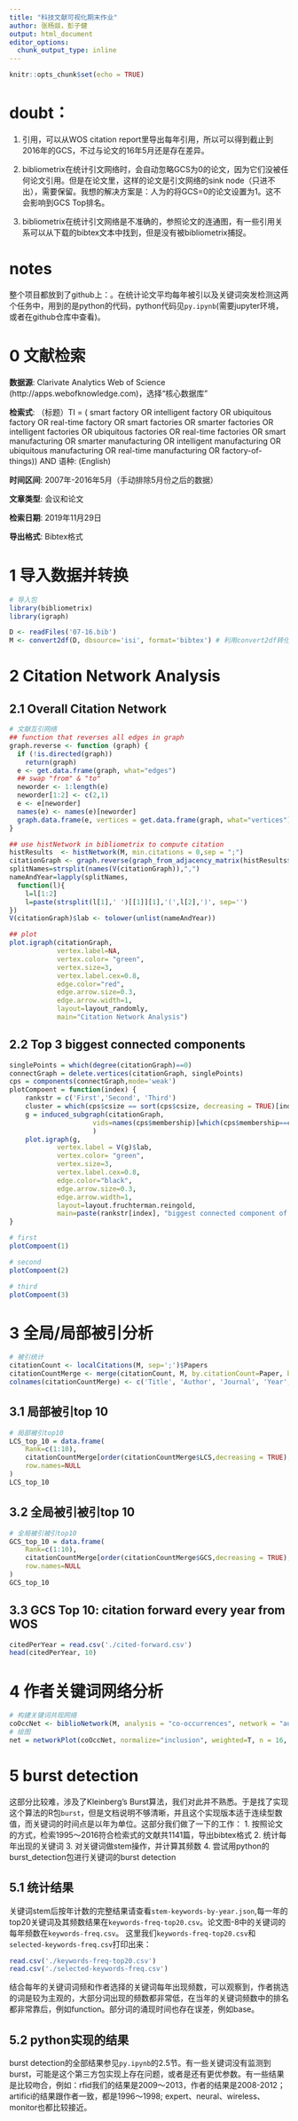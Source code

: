 ```yaml
---
title: "科技文献可视化期末作业"
author: 张杨燚，彭子健 
output: html_document
editor_options: 
  chunk_output_type: inline
---
```


```r
knitr::opts_chunk$set(echo = TRUE)
```

# doubt：
1. 引用，可以从WOS citation report里导出每年引用，所以可以得到截止到2016年的GCS，不过与论文的16年5月还是存在差异。

2. bibliometrix在统计引文网络时，会自动忽略GCS为0的论文，因为它们没被任何论文引用。但是在论文里，这样的论文是引文网络的sink node（只进不出），需要保留。我想的解决方案是：人为的将GCS=0的论文设置为1。这不会影响到GCS Top排名。

3.  bibliometrix在统计引文网络是不准确的，参照论文的连通图，有一些引用关系可以从下载的bibtex文本中找到，但是没有被bibliometrix捕捉。

# notes
整个项目都放到了github上：。在统计论文平均每年被引以及关键词突发检测这两个任务中，用到的是python的代码，python代码见`py.ipynb`(需要jupyter环境，或者在github仓库中查看)。

# 0 文献检索
**数据源**: Clarivate Analytics Web of Science (http://apps.webofknowledge.com)，选择“核心数据库”


**检索式**: （标题）TI = ( smart factory OR intelligent factory OR ubiquitous factory OR real-time factory OR smart factories OR smarter factories OR intelligent factories OR ubiquitous factories OR real-time factories OR smart manufacturing OR smarter manufacturing OR intelligent manufacturing OR ubiquitous manufacturing OR real-time manufacturing OR factory-of-things)) AND 语种: (English)

**时间区间**: 2007年-2016年5月（手动排除5月份之后的数据）

**文章类型**: 会议和论文

**检索日期**: 2019年11月29日

**导出格式**: Bibtex格式


# 1 导入数据并转换
```r
# 导入包
library(bibliometrix)
library(igraph)

D <- readFiles('07-16.bib')
M <- convert2df(D, dbsource='isi', format='bibtex') # 利用convert2df转化
```


# 2 Citation Network Analysis

## 2.1 Overall Citation Network
```r
# 文献互引网络
## function that reverses all edges in graph
graph.reverse <- function (graph) {
  if (!is.directed(graph))
    return(graph)
  e <- get.data.frame(graph, what="edges")
  ## swap "from" & "to"
  neworder <- 1:length(e)
  neworder[1:2] <- c(2,1)
  e <- e[neworder]
  names(e) <- names(e)[neworder]
  graph.data.frame(e, vertices = get.data.frame(graph, what="vertices"))
}

## use histNetwork in bibliometrix to compute citation
histResults  <- histNetwork(M, min.citations = 0,sep = ";")
citationGraph <- graph.reverse(graph_from_adjacency_matrix(histResults$NetMatrix, mode="directed", weighted=NULL, diag= FALSE))
splitNames=strsplit(names(V(citationGraph)),",")       
nameAndYear=lapply(splitNames,
  function(l){
    l=l[1:2]
    l=paste(strsplit(l[1],' ')[[1]][1],'(',l[2],')', sep='')
})
V(citationGraph)$lab <- tolower(unlist(nameAndYear))

## plot
plot.igraph(citationGraph,
            vertex.label=NA,  
            vertex.color= "green",  
            vertex.size=3, 
            vertex.label.cex=0.8, 
            edge.color="red", 
            edge.arrow.size=0.3,
            edge.arrow.width=1, 
            layout=layout_randomly,
            main="Citation Network Analysis")
```

## 2.2 Top 3 biggest connected components
```r
singlePoints = which(degree(citationGraph)==0)    
connectGraph = delete.vertices(citationGraph, singlePoints)  
cps = components(connectGraph,mode='weak')
plotCompoent = function(index) {
    rankstr = c('First','Second', 'Third')
    cluster = which(cps$csize == sort(cps$csize, decreasing = TRUE)[index])
    g = induced_subgraph(citationGraph,
                     vids=names(cps$membership)[which(cps$membership==cluster)]
                     )
    plot.igraph(g,  
            vertex.label = V(g)$lab,
            vertex.color= "green",  
            vertex.size=3, 
            vertex.label.cex=0.8, 
            edge.color="black", 
            edge.arrow.size=0.3,
            edge.arrow.width=1, 
            layout=layout.fruchterman.reingold,
            main=paste(rankstr[index], "biggest connected component of the citation network"))
}

# first
plotCompoent(1)

# second 
plotCompoent(2)

# third
plotCompoent(3)
```

# 3 全局/局部被引分析
```r
# 被引统计
citationCount <- localCitations(M, sep=';')$Papers
citationCountMerge <- merge(citationCount, M, by.citationCount=Paper, by.M=SR,)[,c('TI','AU','SO','Year','GCS', 'LCS')]
colnames(citationCountMerge) <- c('Title', 'Author', 'Journal', 'Year', 'GCS', 'LCS')
```

## 3.1 局部被引top 10
```r
# 局部被引top10
LCS_top_10 = data.frame(
    Rank=c(1:10), 
    citationCountMerge[order(citationCountMerge$LCS,decreasing = TRUE),][c(1:10),],
    row.names=NULL
)
LCS_top_10
```

## 3.2 全局被引被引top 10
```r
# 全局被引被引top10
GCS_top_10 = data.frame(
    Rank=c(1:10), 
    citationCountMerge[order(citationCountMerge$GCS,decreasing = TRUE),][c(1:10),],
    row.names=NULL
)
GCS_top_10
```


## 3.3 GCS Top 10: citation forward every year from WOS
```r
citedPerYear = read.csv('./cited-forward.csv')
head(citedPerYear, 10)
```

# 4 作者关键词网络分析
```r
# 构建关键词共现网络
coOccNet <- biblioNetwork(M, analysis = "co-occurrences", network = "author_keywords", sep = ";")
# 绘图
net = networkPlot(coOccNet, normalize="inclusion", weighted=T, n = 16, Title = "Keyword Co-occurrences", type = "fruchterman", size= 14, size.cex= T, edgesize = 6,labelsize=0.8, remove.isolates = TRUE, alpha = 0.8)
```

# 5 burst detection 
这部分比较难，涉及了Kleinberg’s Burst算法，我们对此并不熟悉。于是找了实现这个算法的R包`burst`，但是文档说明不够清晰，并且这个实现版本适于连续型数值，而关键词的时间点是以年为单位。这部分我们做了一下的工作：
1. 按照论文的方式，检索1995～2016符合检索式的文献共1141篇，导出bibtex格式
2. 统计每年出现的关键词
3. 对关键词做stem操作，并计算其频数
4. 尝试用python的burst_detection包进行关键词的burst detection

## 5.1 统计结果
关键词stem后按年计数的完整结果请查看`stem-keywords-by-year.json`,每一年的top20关键词及其频数结果在`keywords-freq-top20.csv`。论文图-8中的关键词的每年频数在`keywords-freq.csv`。
这里我们`keywords-freq-top20.csv`和`selected-keywords-freq.csv`打印出来：
```r
read.csv('./keywords-freq-top20.csv')
read.csv('./selected-keywords-freq.csv')
```
结合每年的关键词词频和作者选择的关键词每年出现频数，可以观察到，作者挑选的词是较为主观的，大部分词出现的频数都非常低，在当年的关键词频数中的排名都非常靠后，例如function。部分词的涌现时间也存在误差，例如base。

## 5.2 python实现的结果
burst detection的全部结果参见`py.ipynb`的2.5节。有一些关键词没有监测到burst，可能是这个第三方包实现上存在问题，或者是还有更优参数。有一些结果是比较吻合，例如：rfid我们的结果是2009～2013，作者的结果是2008-2012；artifici的结果跟作者一致，都是1996～1998; expert、neural、wireless、monitor也都比较接近。